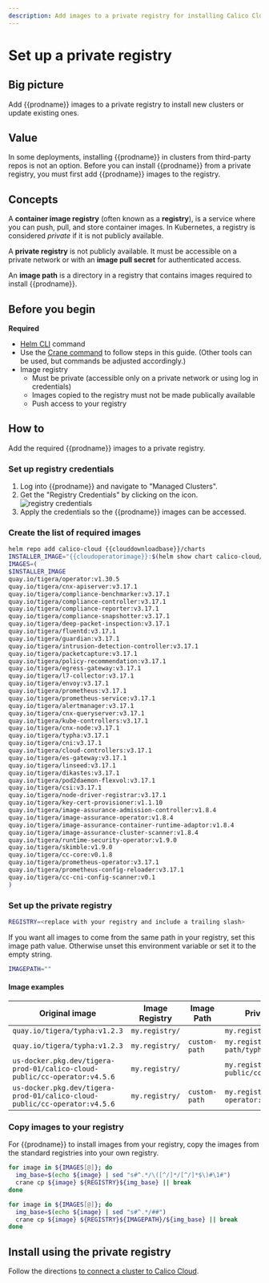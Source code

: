 ```yaml
---
description: Add images to a private registry for installing Calico Cloud on a cluster.
---
```


# Set up a private registry


## Big picture

Add {{prodname}} images to a private registry to install new clusters or update existing ones.

## Value

In some deployments, installing {{prodname}} in clusters from third-party repos is not an option. Before you can install {{prodname}} from a private registry, you must first add {{prodname}} images to the registry.

## Concepts

A **container image registry** (often known as a **registry**), is a service where you can push, pull, and store container images. In Kubernetes, a registry is considered _private_ if it is not publicly available.

A **private registry** is not publicly available. It must be accessible on a private network or with an **image pull secret** for authenticated access.

An **image path** is a directory in a registry that contains images required to install {{prodname}}.

## Before you begin

**Required**

- [Helm CLI](https://helm.sh/docs/intro/install/) command
- Use the [Crane command](https://github.com/google/go-containerregistry/blob/main/cmd/crane/README.md) to follow steps in this guide. (Other tools can be used, but commands be adjusted accordingly.)
- Image registry
  - Must be private (accessible only on a private network or using log in credentials)
  - Images copied to the registry must not be made publically available
  - Push access to your registry

## How to

Add the required {{prodname}} images to a private registry.

### Set up registry credentials

1. Log into {{prodname}} and navigate to "Managed Clusters".
1. Get the "Registry Credentials" by clicking on the icon. ![registry credentials](/img/calico-cloud/private-registry-icon.png)
1. Apply the credentials so the {{prodname}} images can be accessed.

### Create the list of required images

```bash
helm repo add calico-cloud {{clouddownloadbase}}/charts
INSTALLER_IMAGE="{{cloudoperatorimage}}:$(helm show chart calico-cloud/calico-cloud | grep version: | sed -e 's/version: *//' -e 's/+/-g/')"
IMAGES=(
$INSTALLER_IMAGE
quay.io/tigera/operator:v1.30.5
quay.io/tigera/cnx-apiserver:v3.17.1
quay.io/tigera/compliance-benchmarker:v3.17.1
quay.io/tigera/compliance-controller:v3.17.1
quay.io/tigera/compliance-reporter:v3.17.1
quay.io/tigera/compliance-snapshotter:v3.17.1
quay.io/tigera/deep-packet-inspection:v3.17.1
quay.io/tigera/fluentd:v3.17.1
quay.io/tigera/guardian:v3.17.1
quay.io/tigera/intrusion-detection-controller:v3.17.1
quay.io/tigera/packetcapture:v3.17.1
quay.io/tigera/policy-recommendation:v3.17.1
quay.io/tigera/egress-gateway:v3.17.1
quay.io/tigera/l7-collector:v3.17.1
quay.io/tigera/envoy:v3.17.1
quay.io/tigera/prometheus:v3.17.1
quay.io/tigera/prometheus-service:v3.17.1
quay.io/tigera/alertmanager:v3.17.1
quay.io/tigera/cnx-queryserver:v3.17.1
quay.io/tigera/kube-controllers:v3.17.1
quay.io/tigera/cnx-node:v3.17.1
quay.io/tigera/typha:v3.17.1
quay.io/tigera/cni:v3.17.1
quay.io/tigera/cloud-controllers:v3.17.1
quay.io/tigera/es-gateway:v3.17.1
quay.io/tigera/linseed:v3.17.1
quay.io/tigera/dikastes:v3.17.1
quay.io/tigera/pod2daemon-flexvol:v3.17.1
quay.io/tigera/csi:v3.17.1
quay.io/tigera/node-driver-registrar:v3.17.1
quay.io/tigera/key-cert-provisioner:v1.1.10
quay.io/tigera/image-assurance-admission-controller:v1.8.4
quay.io/tigera/image-assurance-operator:v1.8.4
quay.io/tigera/image-assurance-container-runtime-adaptor:v1.8.4
quay.io/tigera/image-assurance-cluster-scanner:v1.8.4
quay.io/tigera/runtime-security-operator:v1.9.0
quay.io/tigera/skimble:v1.9.0
quay.io/tigera/cc-core:v0.1.8
quay.io/tigera/prometheus-operator:v3.17.1
quay.io/tigera/prometheus-config-reloader:v3.17.1
quay.io/tigera/cc-cni-config-scanner:v0.1
)
```

### Set up the private registry

```bash
REGISTRY=<replace with your registry and include a trailing slash>
```

If you want all images to come from the same path in your registry, set this image path value. Otherwise unset this environment variable or set it to the empty string.

```bash
IMAGEPATH=""
```

#### Image examples

| Original image                                                            | Image Registry | Image Path    | Private registry image                               |
| ------------------------------------------------------------------------- | -------------- | ------------- | ---------------------------------------------------- |
| `quay.io/tigera/typha:v1.2.3`                                             | `my.registry/` |               | `my.registry/tigera/typha:v1.2.3`                    |
| `quay.io/tigera/typha:v1.2.3`                                             | `my.registry/` | `custom-path` | `my.registry/custom-path/typha:v1.2.3`               |
| `us-docker.pkg.dev/tigera-prod-01/calico-cloud-public/cc-operator:v4.5.6` | `my.registry/` |               | `my.registry/calico-cloud-public/cc-operator:v4.5.6` |
| `us-docker.pkg.dev/tigera-prod-01/calico-cloud-public/cc-operator:v4.5.6` | `my.registry/` | `custom-path` | `my.registry/custom-path/cc-operator:v4.5.6`         |

### Copy images to your registry

For {{prodname}} to install images from your registry, copy the images from the standard registries into your own registry.

<Tabs>
<TabItem label="Registry only" value="Registry only-0">

```bash
for image in ${IMAGES[@]}; do
  img_base=$(echo ${image} | sed "s#^.*/\([^/]*/[^/]*$\)#\1#")
  crane cp ${image} ${REGISTRY}${img_base} || break
done
```

</TabItem>
<TabItem label="Registry and ImagePath" value="Registry and ImagePath-1">

```bash
for image in ${IMAGES[@]}; do
  img_base=$(echo ${image} | sed "s#^.*/##")
  crane cp ${image} ${REGISTRY}${IMAGEPATH}/${img_base} || break
done
```

</TabItem>
</Tabs>

## Install using the private registry

Follow the directions [to connect a cluster to Calico Cloud](install-cluster.mdx).
